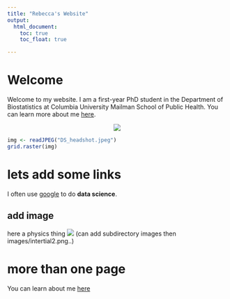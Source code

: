 ```yaml
---
title: "Rebecca's Website"
output: 
  html_document:
    toc: true
    toc_float: true

---
```


# Welcome

Welcome to my website. I am a first-year PhD student in the Department of Biostatistics at Columbia University Mailman School of Public Health. You can learn more about me [here](aboutme.html). 

<center>
![](DS_headshot.jpeg)
</center>

```r
img <- readJPEG("DS_headshot.jpeg")
grid.raster(img)
```


# lets add some links

I often use [google](https://www.google.com) to do **data science**. 

## add image

here a physics thing 
![](inertial2.png) (can add subdirectory images then images/intertial2.png..)

# more than one page 
 You can learn about me [here](aboutme.html)
 
 
